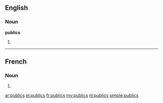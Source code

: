 {{also|públics}}
==English==

===Noun===
'''publics'''

# {{plural of|public}}

----

==French==

===Noun===
{{head|fr|plural}} {{m|p}}

# {{plural of|public|lang=fr}}

[[ar:publics]]
[[el:publics]]
[[fr:publics]]
[[my:publics]]
[[nl:publics]]
[[simple:publics]]